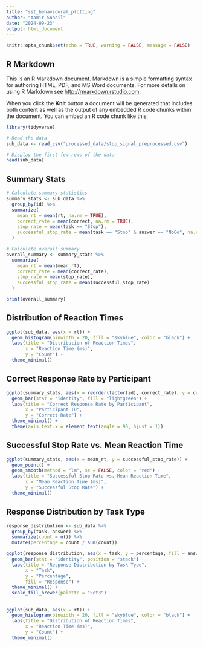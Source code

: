 ```yaml
---
title: "sst_behavioural_plotting"
author: "Aamir Sohail"
date: "2024-09-23"
output: html_document
---
```


```r
knitr::opts_chunk$set(echo = TRUE, warning = FALSE, message = FALSE)
```

## R Markdown

This is an R Markdown document. Markdown is a simple formatting syntax for authoring HTML, PDF, and MS Word documents. For more details on using R Markdown see <http://rmarkdown.rstudio.com>.

When you click the **Knit** button a document will be generated that includes both content as well as the output of any embedded R code chunks within the document. You can embed an R code chunk like this:

```r
library(tidyverse)

# Read the data
sub_data <- read_csv("processed_data/stop_signal_preprocessed.csv")

# Display the first few rows of the data
head(sub_data)
```

## Summary Stats

```r
# Calculate summary statistics
summary_stats <- sub_data %>%
  group_by(id) %>%
  summarize(
    mean_rt = mean(rt, na.rm = TRUE),
    correct_rate = mean(correct, na.rm = TRUE),
    stop_rate = mean(task == "Stop"),
    successful_stop_rate = mean(task == "Stop" & answer == "NoGo", na.rm = TRUE)
  )

# Calculate overall summary
overall_summary <- summary_stats %>%
  summarize(
    mean_rt = mean(mean_rt),
    correct_rate = mean(correct_rate),
    stop_rate = mean(stop_rate),
    successful_stop_rate = mean(successful_stop_rate)
  )

print(overall_summary)
```

## Distribution of Reaction Times

```r
ggplot(sub_data, aes(x = rt)) +
  geom_histogram(binwidth = 20, fill = "skyblue", color = "black") +
  labs(title = "Distribution of Reaction Times",
       x = "Reaction Time (ms)",
       y = "Count") +
  theme_minimal()
```

## Correct Response Rate by Participant

```r
ggplot(summary_stats, aes(x = reorder(factor(id), correct_rate), y = correct_rate)) +
  geom_bar(stat = "identity", fill = "lightgreen") +
  labs(title = "Correct Response Rate by Participant",
       x = "Participant ID",
       y = "Correct Rate") +
  theme_minimal() +
  theme(axis.text.x = element_text(angle = 90, hjust = 1))
```

## Successful Stop Rate vs. Mean Reaction Time

```r
ggplot(summary_stats, aes(x = mean_rt, y = successful_stop_rate)) +
  geom_point() +
  geom_smooth(method = "lm", se = FALSE, color = "red") +
  labs(title = "Successful Stop Rate vs. Mean Reaction Time",
       x = "Mean Reaction Time (ms)",
       y = "Successful Stop Rate") +
  theme_minimal()
```


## Response Distribution by Task Type

```r
response_distribution <- sub_data %>%
  group_by(task, answer) %>%
  summarize(count = n()) %>%
  mutate(percentage = count / sum(count))

ggplot(response_distribution, aes(x = task, y = percentage, fill = answer)) +
  geom_bar(stat = "identity", position = "stack") +
  labs(title = "Response Distribution by Task Type",
       x = "Task",
       y = "Percentage",
       fill = "Response") +
  theme_minimal() +
  scale_fill_brewer(palette = "Set3")
```


## 

```r
ggplot(sub_data, aes(x = rt)) +
  geom_histogram(binwidth = 20, fill = "skyblue", color = "black") +
  labs(title = "Distribution of Reaction Times",
       x = "Reaction Time (ms)",
       y = "Count") +
  theme_minimal()
```







